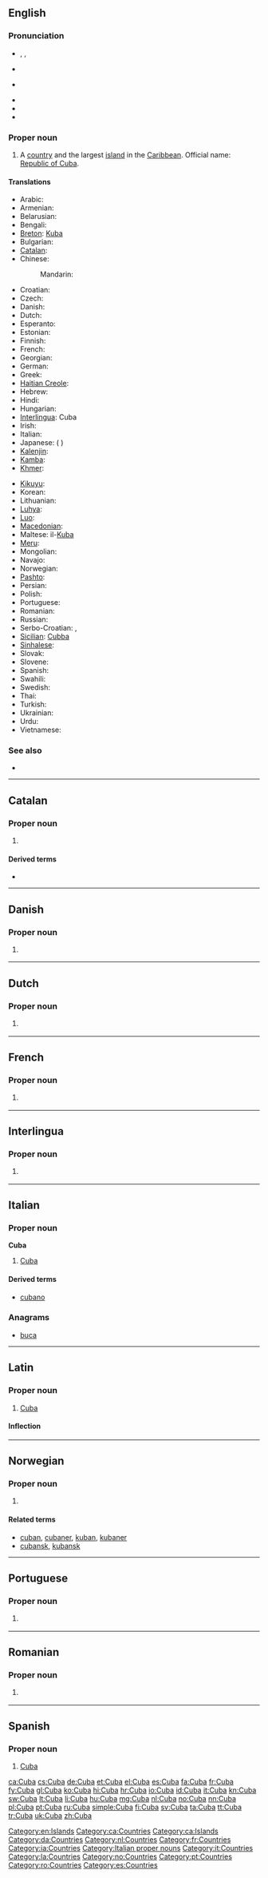 {{also|cuba}}
==English==
{{sisterlinks|Category:Cuba |Cuba}}
{{wikipedia}}

===Pronunciation===
* {{enPR|kyo͞oʹ-bə}}, {{IPA|/ˈkjuːbə/}}, {{SAMPA|/"kju:b@/}}
* {{a|AU}} {{IPA|[ˈkjʉː.bə]}}
* {{a|UK|US}} {{IPA|[ˈkjuː.bə]}}
* {{audio|en-us-Cuba.ogg|Audio (US)}}
* {{rhymes|uːbə}}
* {{hyphenation|Cu|ba}}

===Proper noun===
{{en-proper noun}}

# A [[country]] and the largest [[island]] in the [[Caribbean]]. Official name: [[Republic of Cuba]].

====Translations====
{{trans-top|country and largest island in Caribbean}}
* Arabic: {{t|ar|كوبا|f|tr=kuuba}}
* Armenian: {{t-|hy|Կուբա|tr=Kuba}}
* Belarusian: {{t-|be|Куба|f|tr=Kúba|xs=Belarusian}}
* Bengali: {{t|bn|কিউবা|sc=Beng|xs=Bengali}}
* [[Breton]]: [[Kuba]]
* Bulgarian: {{t-|bg|Куба|f|tr=Kúba}}
* [[Catalan]]: {{t|ca|Cuba|f}}
* Chinese:
*: Mandarin: {{t-|cmn|古巴|tr=Gǔbā|sc=Hani}}
* Croatian: {{t|hr|Kuba|f}}
* Czech: {{t-|cs|Kuba|f}}
* Danish: {{t-|da|Cuba}}
* Dutch: {{t+|nl|Cuba}}
* Esperanto: {{t-|eo|Kubo|xs=Esperanto}}
* Estonian: {{t-|et|Kuuba}}
* Finnish: {{t+|fi|Kuuba}}
* French: {{t+|fr|Cuba|m}}
* Georgian: {{t|ka|კუბა|tr=kʼuba|sc=Geor|xs=Georgian}}
* German: {{t+|de|Kuba|n}}
* Greek: {{t+|el|Κούβα|f|tr=Koúva}}
* [[Haitian Creole]]: {{tø|ht|Kiba}}
* Hebrew: {{t+|he|קובה|tr=quba}}
* Hindi: {{t+|hi|क्यूबा|tr=kyūbā|xs=Hindi}}
* Hungarian: {{t+|hu|Kuba}}
* [[Interlingua]]: Cuba
* Irish: {{t-|ga|Cúba|m|xs=Irish}}
* Italian: {{t+|it|Cuba|f}}
* Japanese: {{t-|ja|キューバ|tr=Kyūba}} ({{t|ja|玖馬}} {{qualifier|obsolete}})
* [[Kalenjin]]: {{tø|kln|Kiuba}}
* [[Kamba]]: {{tø|kam|Kiuba}}
* [[Khmer]]: {{t|km|គុយបា|sc=Khmr|xs=Khmer}}
{{trans-mid}}
* [[Kikuyu]]: {{tø|ki|Kiuba}}
* Korean: {{t+|ko|쿠바|tr=Kuba|sc=Hang}}
* Lithuanian: {{t+|lt|Kuba|xs=Lithuanian}}
* [[Luhya]]: {{tø|luy|Kiuba}}
* [[Luo]]: {{tø|luo|Kiuba}}
* [[Macedonian]]: {{t+|mk|Куба|f|tr=Kùba}}
* Maltese: il-[[Kuba]]
* [[Meru]]: {{tø|mer|Kiuba}}
* Mongolian: {{t-|mn|Куба|tr=Kúba|sc=Cyrl|xs=Mongolian}}
* Navajo: {{tø|nv|Kyóoba}}
* Norwegian: {{t+|no|Cuba}}
* [[Pashto]]: {{t-|ps|كيوبا|f|tr=kyubā|sc=ps-Arab|xs=Pashto}}
* Persian: {{t|fa|کوبا|tr=Kūbā}}
* Polish: {{t+|pl|Kuba|f}}
* Portuguese: {{t+|pt|Cuba|f}}
* Romanian: {{t-|ro|Cuba|f}}
* Russian: {{t+|ru|Куба|f|tr=Kúba}}
* Serbo-Croatian: {{t|sh|Куба|f|sc=Cyrl|xs=Serbo-Croatian}},  {{t|sh|Kuba|f|xs=Serbo-Croatian}}
* [[Sicilian]]: [[Cubba]] {{f}}
* [[Sinhalese]]: {{t|si|කියුබාව|sc=Sinh|xs=Sinhalese}}
* Slovak: {{t-|sk|Kuba|f}}
* Slovene: {{t+|sl|Kuba|f}}
* Spanish: {{t+|es|Cuba|f}}
* Swahili: {{t+|sw|Kuba|xs=Swahili}}
* Swedish: {{t+|sv|Kuba}}
* Thai: {{t|th|คิวบา|tr=kiw-baa}}
* Turkish: {{t+|tr|Küba}}
* Ukrainian: {{t+|uk|Куба|f|tr=Kúba|xs=Ukrainian}}
* Urdu: {{t|ur|کیوبا|tr=kyūbā|xs=Urdu}}
* Vietnamese: {{t-|vi|Cuba|xs=Vietnamese}}
{{trans-bottom}}

===See also===
* {{list|en|countries of North America}}

[[Category:en:Islands]]

----

==Catalan==
{{wikipedia|lang=ca}}

===Proper noun===
{{ca-proper noun|f}}

# {{l|en|Cuba}}

====Derived terms====
* {{l|ca|cubà}}

[[Category:ca:Countries]]
[[Category:ca:Islands]]

----

==Danish==

===Proper noun===
{{infl|da|proper noun}}

# {{l|en|Cuba}} {{gloss|country}}

[[Category:da:Countries]]

----

==Dutch==
{{wikipedia|lang=nl}}

===Proper noun===
{{nl-proper noun}}

# {{l|en|Cuba}} {{gloss|country}}

[[Category:nl:Countries]]

----

==French==

===Proper noun===
{{fr-proper noun|m}}

# {{l|en|Cuba}} {{gloss|country}}

[[Category:fr:Countries]]

----

==Interlingua==

===Proper noun===
{{infl|ia|proper noun}}

# {{l|en|Cuba}} {{gloss|country}}

[[Category:ia:Countries]]

----

==Italian==
{{wikipedia|lang=it}}

===Proper noun===
'''Cuba''' {{f}}

# [[#English|Cuba]]

====Derived terms====
* [[cubano]]

===Anagrams===
* [[buca#Italian|buca]]

[[Category:Italian proper nouns]]
[[Category:it:Countries]]

----

==Latin==

===Proper noun===
{{la-proper noun|Cuba|Cubae|Cubae|f|first}}

# [[#English|Cuba]]

====Inflection====
{{la-decl-1st-loc|Cub}}

[[Category:la:Countries]]

----

==Norwegian==

===Proper noun===
{{infl|no|noun}}

# {{l|en|Cuba}} {{gloss|country}}

====Related terms====
* [[cuban]], [[cubaner]], [[kuban]], [[kubaner]]
* [[cubansk]], [[kubansk]]

[[Category:no:Countries]]

----

==Portuguese==

===Proper noun===
{{pt-noun}}

# {{l|en|Cuba}} {{gloss|country}}

[[Category:pt:Countries]]

----

==Romanian==

===Proper noun===
{{infl|ro|proper noun}}

# {{l|en|Cuba}} {{gloss|country}}

[[Category:ro:Countries]]

----

==Spanish==
{{wikipedia|lang=es}}

===Proper noun===
{{es-proper noun|f}}

# [[#English|Cuba]]

[[Category:es:Countries]]

[[ca:Cuba]]
[[cs:Cuba]]
[[de:Cuba]]
[[et:Cuba]]
[[el:Cuba]]
[[es:Cuba]]
[[fa:Cuba]]
[[fr:Cuba]]
[[fy:Cuba]]
[[gl:Cuba]]
[[ko:Cuba]]
[[hi:Cuba]]
[[hr:Cuba]]
[[io:Cuba]]
[[id:Cuba]]
[[it:Cuba]]
[[kn:Cuba]]
[[sw:Cuba]]
[[lt:Cuba]]
[[li:Cuba]]
[[hu:Cuba]]
[[mg:Cuba]]
[[nl:Cuba]]
[[no:Cuba]]
[[nn:Cuba]]
[[pl:Cuba]]
[[pt:Cuba]]
[[ru:Cuba]]
[[simple:Cuba]]
[[fi:Cuba]]
[[sv:Cuba]]
[[ta:Cuba]]
[[tt:Cuba]]
[[tr:Cuba]]
[[uk:Cuba]]
[[zh:Cuba]]